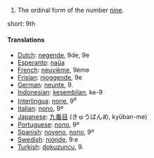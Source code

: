 # The ordinal form of the number [[nine]].

short: 9th

====Translations====

*[[Dutch]]: [[negende]], 9de, 9e
*[[Esperanto]]: [[naŭa]]
*[[French]]: [[neuvième]], 9ème
*[[Frisian]]: [[njoggende]], 9e
*[[German]]: [[neunte]], 9.
*[[Indonesian]]: [[kesembilan]], ke-9
*[[Interlingua]]: [[none]], 9<sup>e</sup>
*[[Italian]]: [[nono]], 9º
*[[Japanese]]: [[九番目]] (きゅうばんめ, kyūban-me)
*[[Portuguese]]: [[nono]], 9º
*[[Spanish]]: [[noveno]], [[nono]], 9º
*[[Swedish]]: [[nionde]], 9:e
*[[Turkish]]: [[dokuzuncu]], 9.